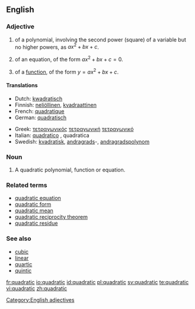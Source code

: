 ==English==

===Adjective===
{{en-adj|-}}

# {{mathematics}} of a polynomial, involving the second power (square) of a variable but no higher powers, as <math>ax^2 + bx + c</math>.
# {{mathematics}} of an equation, of the form <math> ax^2 + bx + c = 0</math>.
# {{mathematics}} of a [[function]], of the form <math> y = ax^2 + bx + c </math>.
<!-- Disputed. # the shape of a [[square]]-->

====Translations====
{{trans-top|of a class of polynomial of the form <math> y = a.x^2 + b.x + c </math>}}
* Dutch: [[kwadratisch]]
* Finnish: [[neliöllinen]], [[kvadraattinen]]
* French: [[quadratique]] {{m|f}}
* German: [[quadratisch]]
{{trans-mid}}
* Greek: [[τετραγωνικός]] {{m}} [[τετραγωνική]] {{f}} [[τετραγωνικό]] {{n}}
* Italian: [[quadratico]] {{m}}, quadratica {{f}}
* Swedish: [[kvadratisk]], [[andragrads]]-, [[andragradspolynom]]
{{trans-bottom}}

===Noun===
{{en-noun}}

# {{mathematics}} A quadratic polynomial, function or equation.

===Related terms===
* [[quadratic equation]]
* [[quadratic form]]
* [[quadratic mean]]
* [[quadratic reciprocity theorem]]
* [[quadratic residue]]

===See also===
* [[cubic]]
* [[linear]]
* [[quartic]]
* [[quintic]]

[[Category:English adjectives]]

[[fr:quadratic]]
[[io:quadratic]]
[[id:quadratic]]
[[pl:quadratic]]
[[sv:quadratic]]
[[te:quadratic]]
[[vi:quadratic]]
[[zh:quadratic]]